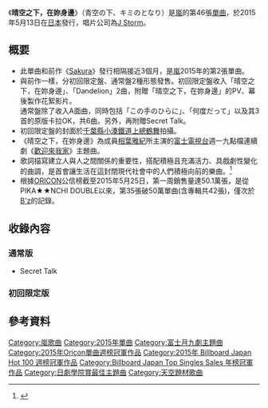 
{{Infobox Single
| Name           = 晴空之下，在妳身邊
| Cover          =
| Artist         = [[嵐|嵐]]
| Album          = 
| A-side         = 晴空之下，在妳身邊
| B-side         = * Dandelion
* この手のひらに
* 何度だって
| Released       = {{flagicon|JPN}} 2015年5月13日
| Format         = [[唱片|唱片]]
| Recorded       = 
| Genre          = [[J-POP|J-POP]]
| Length         = 
| Label          = 
| Writer         = 
| Producer       = 
| Certification  = * 週間最高排名第1位<small>（[[Oricon公信榜|Oricon]]）</small>
* 2015年5月度月排名第2名
* 2015年6月度月排名第37名
* 2015上半年度年排名第5名
* 2015年度年榜第9名（Oricon）
| Chart position = 
| Last single    = [[Sakura_(嵐)|Sakura]]<br />（2015年）
| This single    = '''晴空之下，在妳身邊'''<br />（2015年）
| Next single    = [[愛的呼喊|愛的呼喊]]<br />（2015年）
| Misc           = 
}}

《'''晴空之下，在妳身邊'''》（青空の下、キミのとなり）是[[嵐|嵐]]的第46張[[單曲|單曲]]，於2015年5月13日在[[日本|日本]]發行，唱片公司為[[J_Storm|J Storm]]。

== 概要 ==
* 此單曲和前作《[[Sakura_(嵐)|Sakura]]》發行相隔接近3個月，是[[嵐|嵐]]2015年的第2張單曲。
* 與前作一樣，分初回限定盤、通常盤2種形態發售。初回限定盤收入「晴空之下，在妳身邊」、「Dandelion」2曲，附贈「晴空之下，在妳身邊」的PV、幕後製作花絮影片。<br>通常盤除了收入A面曲，同時包括「この手のひらに」、「何度だって」以及其3首的原版卡拉OK，共6曲。另外，再附贈Secret Talk。
*初回限定盤的封面於[[千葉縣|千葉縣]][[小湊鐵道|小湊鐵道]][[上總鶴舞|上總鶴舞]]拍攝。
* 《晴空之下，在妳身邊》為成員[[相葉雅紀|相葉雅紀]]所主演的[[富士電視台|富士電視台]]週一九點檔連續劇《[[歡迎來我家|歡迎來我家]]》主題曲。
* 歌詞描寫建立人與人之間關係的重要性，搭配積極且充滿活力、具戲劇性變化的曲調，是首會讓生活在這封閉現代社會中的人們積極向前的樂曲。<ref>{{Cite web |date=2015-08-28 |url=http://www.johnnys-net.jp/page?id=artistTop&artist=10&lang=zh_tw |title=嵐(ARASHI) |publisher=Johnny's net |accessdate=2015-08-28 |archive-date=2015-09-25 |archive-url=https://web.archive.org/web/20150925085546/http://www.johnnys-net.jp/page?id=artistTop&artist=10&lang=zh_tw |dead-url=no }}</ref>
* 根據[[ORICON|ORICON]]公信榜截至2015年5月25日，第一周銷售量達50.1萬張，是從PIKA★★NCHI DOUBLE以來，第35張破50萬單曲(含專輯共42張)，僅次於[[B'z|B'z]]的記錄。

== 收錄內容 ==
=== 通常版 ===
{{tracklist
| headline        = CD
| title1          = 晴空之下，在妳身邊
| lyrics1         = wonder note、s-Tnk
| music1          = Gigi、wonder note
| arranger1       = metropolitan digital clique
| length1         = 
| title2          = 在這雙手心中
| lyrics2         = 佐伯youthK、SQUAREF、John World
| music2          = Supercharge、佐伯youthK
| arranger2       = 吉岡たく
| length2         = 
| title3          = 無論多少次
| lyrics3         = youth case
| music3          = youth case
| arranger3       = youth case
| length3         = 
| title4          = 晴空之下，在妳身邊（Original Karaoke）
| lyrics4         = -
| music4          = -
| arranger4       = -
| length4         = 
| title5          = 在這雙手心中（Original Karaoke）
| lyrics5         = -
| music5          = -
| arranger5       = -
| length5         = 
| title6          = 無論多少次（Original Karaoke）
| lyrics6         = -
| music6          = -
| arranger6       = -
| length6         = 
}}
* Secret Talk

=== 初回限定版 ===
{{tracklist
| headline        = CD
| title1          = 晴空之下，在妳身邊
| lyrics1         = wonder note、s-Tnk
| music1          = Gigi、wonder note
| arranger1       = metropolitan digital clique
| length1         = 
| title2          = Dandelion
| lyrics2         = ASIL、Macoto56
| music2          = AKJ ＆ ASIL
| arranger2       = A.K.Janeway
| length2         = 

}}

{{tracklist
| headline        = DVD
| title1          = 晴空之下，在妳身邊（Video Clip + Making）
}}

== 參考資料 ==
<references/>

{{嵐}}
{{富士月九劇主題曲2010年代後半部}}
{{Oricon單曲週榜冠軍 (2015年)|2015年5月25日}}
{{Billboard JAPAN Hot 100 週榜冠軍 (2015年)|2015年5月25日}}
{{Billboard JAPAN Top Singles Sales 年榜冠軍|2015年}}
{{日劇學院賞最佳電視劇歌曲}}
{{TV LIFE年度日劇大賞最佳主題曲獎}}
{{DEFAULTSORT:Aozora no Shita, Kimi no Tonari }}
[[Category:嵐歌曲|Category:嵐歌曲]]
[[Category:2015年單曲|Category:2015年單曲]]
[[Category:富士月九劇主題曲|Category:富士月九劇主題曲]]
[[Category:2015年Oricon單曲週榜冠軍作品|Category:2015年Oricon單曲週榜冠軍作品]]
[[Category:2015年_Billboard_Japan_Hot_100_週榜冠軍作品|Category:2015年 Billboard Japan Hot 100 週榜冠軍作品]]
[[Category:Billboard_Japan_Top_Singles_Sales_年榜冠軍作品|Category:Billboard Japan Top Singles Sales 年榜冠軍作品]]
[[Category:日劇學院賞最佳主題曲|Category:日劇學院賞最佳主題曲]]
[[Category:天空題材歌曲|Category:天空題材歌曲]]